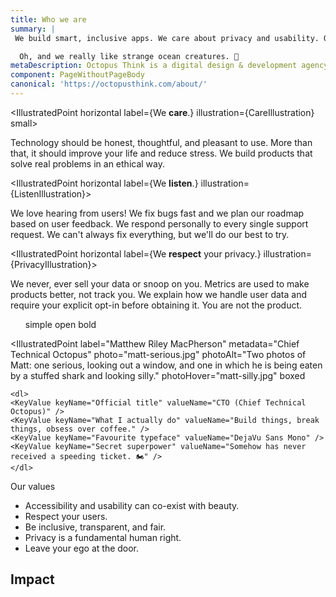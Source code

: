 ```yaml
---
title: Who we are
summary: |
 We build smart, inclusive apps. We care about privacy and usability. Our ethics are non-negotiable.

  Oh, and we really like strange ocean creatures. 🐙
metaDescription: Octopus Think is a digital design & development agency based in Scotland and Portugal.
component: PageWithoutPageBody
canonical: 'https://octopusthink.com/about/'
---
```





<Panel gridTablet="100%">

<IllustratedPoint horizontal label={<Fragment>We <Strong>care</Strong>.</Fragment>} illustration={CareIllustration} small>

Technology should be honest, thoughtful, and pleasant to use. More than that, it should improve your life and reduce stress. We build products that solve real problems in an ethical way.

</IllustratedPoint>

<IllustratedPoint horizontal label={<Fragment>We <Strong>listen</Strong>.</Fragment>} illustration={ListenIllustration}>

We love hearing from users! We fix bugs fast and we plan our roadmap based on user feedback. We respond personally to every single support request. We can't always fix everything, but we'll do our best to try.
</IllustratedPoint>

<IllustratedPoint horizontal label={<Fragment>We <Strong>respect</Strong> your privacy.</Fragment>} illustration={PrivacyIllustration}>

We never, ever sell your data or snoop on you. Metrics are used to make products better, not track you. We explain how we handle user data and require your explicit opt-in before obtaining it. You are not the product.

</IllustratedPoint>


</Panel>

<Panel dark>

<ul>
<StrikeOut strikeoutText="clever">
simple
</StrikeOut>

<StrikeOut strikeoutText="exclusive">
open
</StrikeOut>

<StrikeOut strikeoutText="conservative">
bold
</StrikeOut>
</ul>

</Panel>



<Panel gridTablet="1fr 1fr">
  <IllustratedPoint
    label="Sarah London Semark"
    metadata="Chief Design Octopus"
    photo="sarah-serious.jpg"
    photoAlt="Two photos of Sarah: one looking serious, one sticking out her tongue."
    photoHover="sarah-silly.jpg"
    boxed
  >
    <dl>
    <KeyValue keyName="Official title" valueName="CDO (Chief Design Octopus)" />
    <KeyValue keyName="What I actually do" valueName="File GitHub issues, doodle octopus arms." />
    <KeyValue keyName="Favourite typeface" valueName="Harriet" />
    <KeyValue keyName="Secret superpower" valueName="Can spot a typo a mile away. 🔍" />
    </dl>
  </IllustratedPoint>

  <IllustratedPoint
    label="Matthew Riley MacPherson"
    metadata="Chief Technical Octopus"
    photo="matt-serious.jpg"
    photoAlt="Two photos of Matt: one serious, looking out a window, and one in which he is being eaten by a stuffed shark and looking silly."
    photoHover="matt-silly.jpg"
    boxed
  >
    <dl>
    <KeyValue keyName="Official title" valueName="CTO (Chief Technical Octopus)" />
    <KeyValue keyName="What I actually do" valueName="Build things, break things, obsess over coffee." />
    <KeyValue keyName="Favourite typeface" valueName="DejaVu Sans Mono" />
    <KeyValue keyName="Secret superpower" valueName="Somehow has never received a speeding ticket. 🏍" />
    </dl>
  </IllustratedPoint>
</Panel>

<Panel dark>

<GridSpanner>
<Heading inverse>Our values</Heading>
</GridSpanner>

- Accessibility and usability can co-exist with beauty.
- Respect your users.
- Be inclusive, transparent, and fair.
- Privacy is a fundamental human right.
- Leave your ego at the door.

</Panel>

<Panel gridTablet="1fr 1fr 1fr">

<GridSpanner>

## Impact

</GridSpanner>

<Statistic preUnits="£" number="1,185" label="Donated to charity (2020)" />
<Statistic number="21,500" postUnits="mics" label="Muted with Mic Drop (per month)" />
<Statistic number="256" postUnits="hours" label="Open-source contributions (2020)" />


<Statistic number="2.4" postUnits="million" label="localForage downloads (per month)" />
<Statistic number="1" postUnits="% profits" label="Donation pledge (2021)" />
<Statistic number="36" postUnits="pots" label="Coffee consumed (per day, roughly)" />


</Panel>

